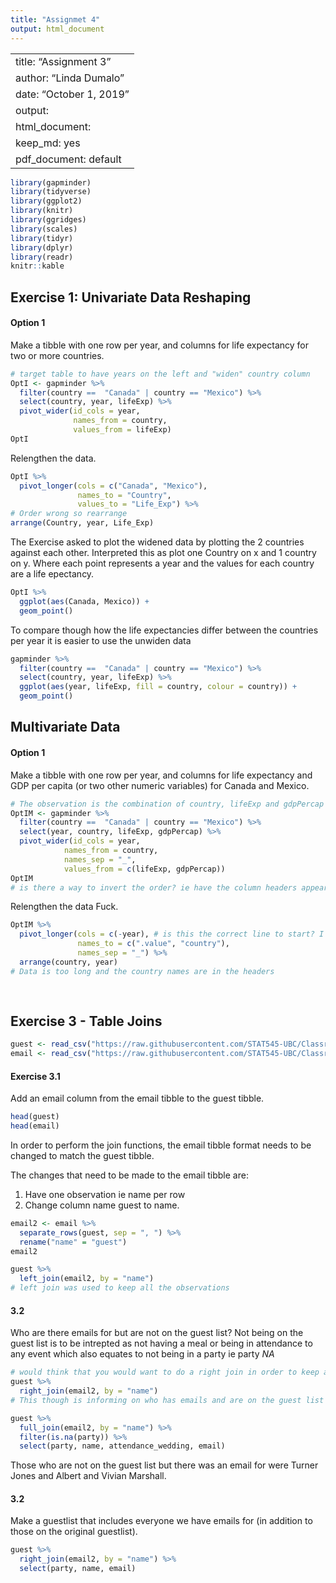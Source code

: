 ```yaml
---
title: "Assignmet 4"
output: html_document
---
```


--
title: "Assignment 3"
author: "Linda Dumalo"
date: "October 1, 2019"
output:
  html_document:
    keep_md: yes
  pdf_document: default
--- 

```r
library(gapminder)
library(tidyverse)
library(ggplot2)
library(knitr)
library(ggridges)
library(scales)
library(tidyr)
library(dplyr)
library(readr)
knitr::kable 
``` 

## Exercise 1: Univariate Data Reshaping 

#### Option 1

Make a tibble with one row per year, and columns for life expectancy for two or more countries.

```r
# target table to have years on the left and "widen" country column 
OptI <- gapminder %>% 
  filter(country ==  "Canada" | country == "Mexico") %>% 
  select(country, year, lifeExp) %>% 
  pivot_wider(id_cols = year,
              names_from = country,
              values_from = lifeExp)
OptI 
```

Relengthen the data. 

```r
OptI %>%
  pivot_longer(cols = c("Canada", "Mexico"), 
               names_to = "Country", 
               values_to = "Life_Exp") %>%
# Order wrong so rearrange 
arrange(Country, year, Life_Exp)
```

The Exercise asked to plot the widened data by plotting the 2 countries against each other. Interpreted this as plot one Country on x and 1 country on y. Where each point represents a year and the values for each country are a life epectancy. 

```r
OptI %>% 
  ggplot(aes(Canada, Mexico)) + 
  geom_point()
```
To compare though how the life expectancies differ between the countries per year it is easier to use the unwiden data 

```r
gapminder %>% 
  filter(country ==  "Canada" | country == "Mexico") %>% 
  select(country, year, lifeExp) %>% 
  ggplot(aes(year, lifeExp, fill = country, colour = country)) + 
  geom_point()
```


## **Multivariate Data** 
#### Option 1 

Make a tibble with one row per year, and columns for life expectancy and GDP per capita (or two other numeric variables) for Canada and Mexico. 


```r
# The observation is the combination of country, lifeExp and gdpPercap 
OptIM <- gapminder %>% 
  filter(country ==  "Canada" | country == "Mexico") %>% 
  select(year, country, lifeExp, gdpPercap) %>%
  pivot_wider(id_cols = year,
            names_from = country,
            names_sep = "_",
            values_from = c(lifeExp, gdpPercap))
OptIM
# is there a way to invert the order? ie have the column headers appear as Country_(lifeExp or gdppercap) 
```

Relengthen the data
Fuck. 

```r
OptIM %>%
  pivot_longer(cols = c(-year), # is this the correct line to start? I think so... 
               names_to = c(".value", "country"), 
               names_sep = "_") %>%
  arrange(country, year) 
# Data is too long and the country names are in the headers 
               
               
```

## **Exercise 3** - Table Joins 

```r
guest <- read_csv("https://raw.githubusercontent.com/STAT545-UBC/Classroom/master/data/wedding/attend.csv")
email <- read_csv("https://raw.githubusercontent.com/STAT545-UBC/Classroom/master/data/wedding/emails.csv")
```
#### Exercise 3.1

Add an email column from the email tibble to the guest tibble.

```r
head(guest)
head(email)
```

In order to perform the join functions, the email tibble format needs to be changed to match the guest tibble.

The changes that need to be made to the email tibble are: 

1. Have one observation ie name per row 
2. Change column name guest to name. 

```r
email2 <- email %>% 
  separate_rows(guest, sep = ", ") %>% 
  rename("name" = "guest")
email2
```
```r
guest %>% 
  left_join(email2, by = "name") 
# left join was used to keep all the observations 
```

#### 3.2 

Who are there emails for but are not on the guest list? Not being on the guest list is to be intrepted as not having a meal or being in attendance to any event which also equates to not being in a party ie party *NA*  

```r
# would think that you would want to do a right join in order to keep all observations in y ie the emails
guest %>% 
  right_join(email2, by = "name")
# This though is informing on who has emails and are on the guest list 
```
```r
guest %>% 
  full_join(email2, by = "name") %>% 
  filter(is.na(party)) %>% 
  select(party, name, attendance_wedding, email) 
```

Those who are not on the guest list but there was an email for were Turner Jones and Albert and Vivian Marshall. 

#### 3.2 
Make a guestlist that includes everyone we have emails for (in addition to those on the original guestlist).

```r
guest %>% 
  right_join(email2, by = "name") %>% 
  select(party, name, email)
```

